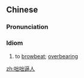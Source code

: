 ==Chinese==
{{zh-forms|type=22}}

===Pronunciation===
{{zh-pron
|m=duōduōbīrén
|c=cyut3 cyut3 bik1 jan4,deot1 deot1 bik1 jan4,zyut3 zyut3 bik1 jan4
|cat=id
}}

===Idiom===
{{zh-idiom}}

# to [[browbeat]]; [[overbearing]]

[[zh:咄咄逼人]]
